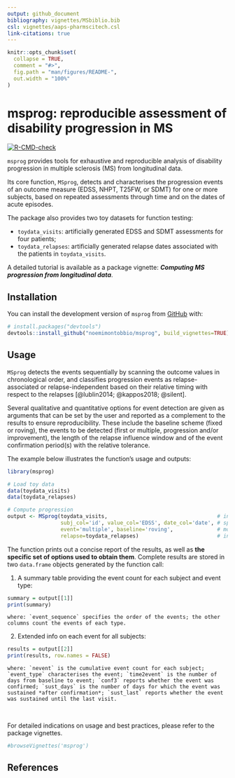 ```yaml
---
output: github_document
bibliography: vignettes/MSbiblio.bib
csl: vignettes/aaps-pharmscitech.csl
link-citations: true
---
```


<!-- README.md is generated from README.Rmd. Please edit that file -->

```r
knitr::opts_chunk$set(
  collapse = TRUE,
  comment = "#>",
  fig.path = "man/figures/README-",
  out.width = "100%"
)
```

# msprog: reproducible assessment of disability progression in MS

<!-- badges: start -->
[![R-CMD-check](https://github.com/noemimontobbio/msprog/actions/workflows/R-CMD-check.yaml/badge.svg)](https://github.com/noemimontobbio/msprog/actions/workflows/R-CMD-check.yaml)
<!-- badges: end -->

`msprog` provides tools for exhaustive and reproducible analysis of disability progression in multiple sclerosis (MS) from longitudinal data.

Its core function, `MSprog`, detects and characterises the progression events of an outcome measure (EDSS, NHPT, T25FW, or SDMT) for one or more subjects, based on repeated assessments through time and on the dates of acute episodes.

The package also provides two toy datasets for function testing:

* `toydata_visits`: artificially generated EDSS and SDMT assessments for four patients;
* `toydata_relapses`: artificially generated relapse dates associated with the patients in `toydata_visits`.

A detailed tutorial is available as a package vignette: ***Computing MS progression from longitudinal data***.


## Installation

You can install the development version of `msprog` from [GitHub](https://github.com/noemimontobbio/msprog) with:

``` r
# install.packages("devtools")
devtools::install_github("noemimontobbio/msprog", build_vignettes=TRUE)
```

## Usage

`MSprog` detects the events sequentially by scanning the outcome values in chronological order, and classifies progression events as relapse-associated or relapse-independent based on their relative timing with respect to the relapses [@lublin2014; @kappos2018; @silent]. 

Several qualitative and quantitative options for event detection are given as arguments that can be set by the user and reported as a complement to the results to ensure reproducibility. These include the baseline scheme (fixed or roving), the events to be detected (first or multiple, progression and/or improvement), the length of the relapse influence window and of the event confirmation period(s) with the relative tolerance.

The example below illustrates the function's usage and outputs:

```r
library(msprog)

# Load toy data
data(toydata_visits)
data(toydata_relapses)

# Compute progression
output <- MSprog(toydata_visits,                                   # insert data on visits
                 subj_col='id', value_col='EDSS', date_col='date', # specify column names
                 event='multiple', baseline='roving',              # modify default options on event detection
                 relapse=toydata_relapses)                         # insert data on relapses
```
The function prints out a concise report of the results, as well as **the specific set of options used to obtain them**. Complete results are stored in two `data.frame` objects generated by the function call:

1. A summary table providing the event count for each subject and event type:
```r
summary = output[[1]]
print(summary)
```
    where: `event_sequence` specifies the order of the events; the other columns count the events of each type.
    
2. Extended info on each event for all subjects:
```r
results = output[[2]]
print(results, row.names = FALSE)
```
    where: `nevent` is the cumulative event count for each subject; `event_type` characterises the event; `time2event` is the number of days from baseline to event; `conf3` reports whether the event was confirmed; `sust_days` is the number of days for which the event was sustained *after confirmation*; `sust_last` reports whether the event was sustained until the last visit.

<br />

For detailed indications on usage and best practices, please refer to the package vignettes.
```r
#browseVignettes('msprog')
```
    
## References
